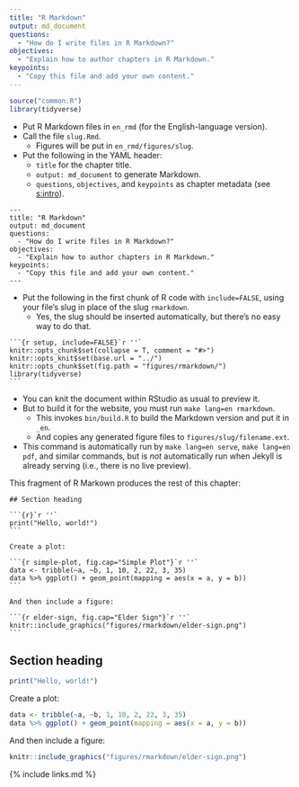 ```yaml
---
title: "R Markdown"
output: md_document
questions:
  - "How do I write files in R Markdown?"
objectives:
  - "Explain how to author chapters in R Markdown."
keypoints:
  - "Copy this file and add your own content."
---
```


```r
source("common.R")
library(tidyverse)
```

-   Put R Markdown files in `en_rmd` (for the English-language version).
-   Call the file `slug.Rmd`.
    -   Figures will be put in `en_rmd/figures/slug`.
-   Put the following in the YAML header:
    -   `title` for the chapter title.
    -   `output: md_document` to generate Markdown.
    -   `questions`, `objectives`, and `keypoints` as chapter metadata (see [s:intro](#REF)).

```text
---
title: "R Markdown"
output: md_document
questions:
  - "How do I write files in R Markdown?"
objectives:
  - "Explain how to author chapters in R Markdown."
keypoints:
  - "Copy this file and add your own content."
---
```

-   Put the following in the first chunk of R code with `include=FALSE`,
    using your file's slug in place of the slug `rmarkdown`.
    -   Yes, the slug should be inserted automatically, but there's no easy way to do that.

````
```{r setup, include=FALSE}`r ''`
knitr::opts_chunk$set(collapse = T, comment = "#>")
knitr::opts_knit$set(base.url = "../")
knitr::opts_chunk$set(fig.path = "figures/rmarkdown/")
library(tidyverse)
```
````

-   You can knit the document within RStudio as usual to preview it.
-   But to build it for the website, you must run `make lang=en rmarkdown`.
    -   This invokes `bin/build.R` to build the Markdown version and put it in `_en`.
    -   And copies any generated figure files to `figures/slug/filename.ext`.
-   This command is automatically run by `make lang=en serve`, `make lang=en pdf`, and similar commands,
    but is *not* automatically run when Jekyll is already serving
    (i.e., there is no live preview).

This fragment of R Markown produces the rest of this chapter:

````
## Section heading

```{r}`r ''`
print("Hello, world!")
```

Create a plot:

```{r simple-plot, fig.cap="Simple Plot"}`r ''`
data <- tribble(~a, ~b, 1, 10, 2, 22, 3, 35)
data %>% ggplot() + geom_point(mapping = aes(x = a, y = b))
```

And then include a figure:

```{r elder-sign, fig.cap="Elder Sign"}`r ''`
knitr::include_graphics("figures/rmarkdown/elder-sign.png")
```
````

## Section heading

```r
print("Hello, world!")
```

Create a plot:

```r
data <- tribble(~a, ~b, 1, 10, 2, 22, 3, 35)
data %>% ggplot() + geom_point(mapping = aes(x = a, y = b))
```

And then include a figure:

```r
knitr::include_graphics("figures/rmarkdown/elder-sign.png")
```

{% include links.md %}
